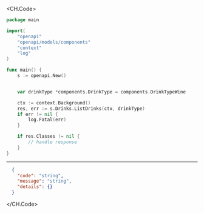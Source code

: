 
<CH.Code>
```go ListDrinks.go
package main

import(
	"openapi"
	"openapi/models/components"
	"context"
	"log"
)

func main() {
    s := openapi.New()


    var drinkType *components.DrinkType = components.DrinkTypeWine

    ctx := context.Background()
    res, err := s.Drinks.ListDrinks(ctx, drinkType)
    if err != nil {
        log.Fatal(err)
    }

    if res.Classes != nil {
        // handle response
    }
}
```
---

```json Example Response
  {
    "code": "string",
    "message": "string",
    "details": {}
  }
```
</CH.Code>
